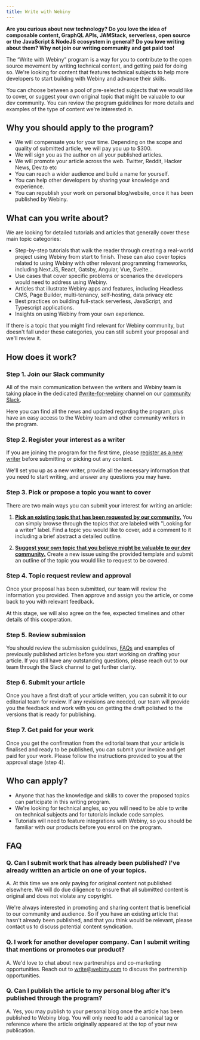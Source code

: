 ```yaml
---
title: Write with Webiny
---
```


**Are you curious about new technology? Do you love the idea of composable content, GraphQL APIs, JAMStack, serverless, open source or the JavaScript & NodeJS ecosystem in general? Do you love writing about them? Why not join our writing community and get paid too!**

The “Write with Webiny” program is a way for you to contribute to the open source movement by writing technical content, and getting paid for doing so. We're looking for content that features technical subjects to help more developers to start building with Webiny and advance their skills.

You can choose between a pool of pre-selected subjects that we would like to cover, or suggest your own original topic that might be valuable to our dev community. You can review the program guidelines for more details and examples of the type of content we're interested in.

Why you should apply to the program?
------------------------------------

*   We will compensate you for your time. Depending on the scope and quality of submitted article, we will pay you up to $300.
*   We will sign you as the author on all your published articles.
*   We will promote your article across the web. Twitter, Reddit, Hacker News, Dev.to etc
*   You can reach a wider audience and build a name for yourself.
*   You can help other developers by sharing your knowledge and experience.
*   You can republish your work on personal blog/website, once it has been published by Webiny.

What can you write about?
-------------------------

We are looking for detailed tutorials and articles that generally cover these main topic categories:

*   Step-by-step tutorials that walk the reader through creating a real-world project using Webiny from start to finish. These can also cover topics related to using Webiny with other relevant programming frameworks, including Next.JS, React, Gatsby, Angular, Vue, Svelte…
*   Use cases that cover specific problems or scenarios the developers would need to address using Webiny.
*   Articles that illustrate Webiny apps and features, including Headless CMS, Page Builder, multi-tenancy, self-hosting, data privacy etc
*   Best practices on building full-stack serverless, JavaScript, and Typescript applications.
*   Insights on using Webiny from your own experience.

If there is a topic that you might find relevant for Webiny community, but doesn't fall under these categories, you can still submit your proposal and we'll review it.

How does it work?
-----------------

### Step 1. Join our Slack community

All of the main communication between the writers and Webiny team is taking place in the dedicated [#write-for-webiny](https://www.webiny.com/slack/) channel on our [community Slack](https://www.webiny.com/slack/).

Here you can find all the news and updated regarding the program, plus have an easy access to the Webiny team and other community writers in the program.


### Step 2. Register your interest as a writer

If you are joining the program for the first time, please [register as a new writer](https://site.webiny.com/forms/write-with-webiny/) before submitting or picking out any content.

We'll set you up as a new writer, provide all the necessary information that you need to start writing, and answer any questions you may have.


### Step 3. Pick or propose a topic you want to cover

There are two main ways you can submit your interest for writing an article:

1. [**Pick an existing topic that has been requested by our community.**](https://github.com/webiny/write-with-webiny/issues?q=is%3Aissue+is%3Aopen+label%3A%22Looking+for+a+writer%22)
You can simply browse through the topics that are labeled with "Looking for a writer" label. Find a topic you would like to cover, add a comment to it including a brief abstract a detailed outline.

2. [**Suggest your own topic that you believe might be valuable to our dev community.**](https://github.com/webiny/write-with-webiny/issues/new?assignees=&labels=&template=1-submit-article-proposal.yml&title=%5BSUBMIT%5D)
Create a new issue using the provided template and submit an outline of the topic you would like to request to be covered.


### Step 4. Topic request review and approval

Once your proposal has been submitted, our team will review the information you provided. Then approve and assign you the article, or come back to you with relevant feedback.

At this stage, we will also agree on the fee, expected timelines and other details of this cooperation.


### Step 5. Review submission

You should review the submission guidelines, [FAQs](https://github.com/webiny/write-with-webiny/blob/main/FAQ.md) and examples of previously published articles before you start working on drafting your article. If you still have any outstanding questions, please reach out to our team through the Slack channel to get further clarity.


### Step 6. Submit your article

Once you have a first draft of your article written, you can submit it to our editorial team for review. If any revisions are needed, our team will provide you the feedback and work with you on getting the draft polished to the versions that is ready for publishing.


### Step 7. Get paid for your work

Once you get the confirmation from the editorial team that your article is finalised and ready to be published, you can submit your invoice and get paid for your work. Please follow the instructions provided to you at the approval stage (step 4).

Who can apply?
--------------

*   Anyone that has the knowledge and skills to cover the proposed topics can participate in this writing program.
*   We're looking for technical angles, so you will need to be able to write on technical subjects and for tutorials include code samples.
*   Tutorials will need to feature integrations with Webiny, so you should be familiar with our products before you enroll on the program.

FAQ
---

### Q. Can I submit work that has already been published? I've already written an article on one of your topics.
    
A. At this time we are only paying for original content not published elsewhere. We will do due diligence to ensure that all submitted content is original and does not violate any copyright.
    
We're always interested in promoting and sharing content that is beneficial to our community and audience. So if you have an existing article that hasn't already been published, and that you think would be relevant, please contact us to discuss potential content syndication.
    
### Q. I work for another developer company. Can I submit writing that mentions or promotes our product?
    
A. We'd love to chat about new partnerships and co-marketing opportunities. Reach out to [write@webiny.com](mailto:write@webiny.com) to discuss the partnership opportunities.
    
### Q. Can I publish the article to my personal blog after it's published through the program?
    
A. Yes, you may publish to your personal blog once the article has been published to Webiny blog. You will only need to add a canonical tag or reference where the article originally appeared at the top of your new publication.
